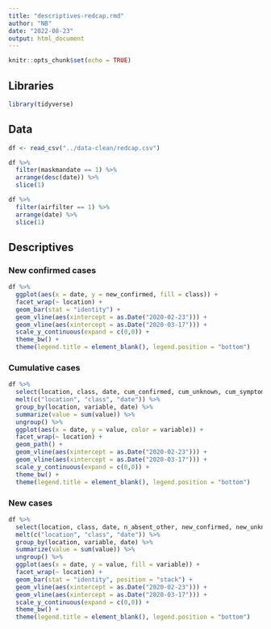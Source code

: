 ```yaml
---
title: "descriptives-redcap.rmd"
author: "NB"
date: "2022-08-23"
output: html_document
---
```


```r
knitr::opts_chunk$set(echo = TRUE)
```


## Libraries

```r
library(tidyverse)
```


## Data

```r
df <- read_csv("../data-clean/redcap.csv")

df %>%
  filter(maskmandate == 1) %>%
  arrange(desc(date)) %>%
  slice(1)

df %>%
  filter(airfilter == 1) %>%
  arrange(date) %>%
  slice(1)
```


## Descriptives

### New confirmed cases

```r
df %>%
  ggplot(aes(x = date, y = new_confirmed, fill = class)) +
  facet_wrap(~ location) +
  geom_bar(stat = "identity") +
  geom_vline(aes(xintercept = as.Date("2020-02-23"))) +
  geom_vline(aes(xintercept = as.Date("2020-03-17"))) +
  scale_y_continuous(expand = c(0,0)) +
  theme_bw() +
  theme(legend.title = element_blank(), legend.position = "bottom")
```

### Cumulative cases 

```r
df %>%
  select(location, class, date, cum_confirmed, cum_unknown, cum_symptoms) %>%
  melt(c("location", "class", "date")) %>%
  group_by(location, variable, date) %>%
  summarize(value = sum(value)) %>%
  ungroup() %>%
  ggplot(aes(x = date, y = value, color = variable)) +
  facet_wrap(~ location) +
  geom_path() +
  geom_vline(aes(xintercept = as.Date("2020-02-23"))) +
  geom_vline(aes(xintercept = as.Date("2020-03-17"))) +
  scale_y_continuous(expand = c(0,0)) +
  theme_bw() +
  theme(legend.title = element_blank(), legend.position = "bottom")
```

### New cases

```r
df %>%
  select(location, class, date, n_absent_other, new_confirmed, new_unknown, new_symptoms) %>%
  melt(c("location", "class", "date")) %>%
  group_by(location, variable, date) %>%
  summarize(value = sum(value)) %>%
  ungroup() %>%
  ggplot(aes(x = date, y = value, fill = variable)) +
  facet_wrap(~ location) +
  geom_bar(stat = "identity", position = "stack") +
  geom_vline(aes(xintercept = as.Date("2020-02-23"))) +
  geom_vline(aes(xintercept = as.Date("2020-03-17"))) +
  scale_y_continuous(expand = c(0,0)) +
  theme_bw() +
  theme(legend.title = element_blank(), legend.position = "bottom")
```